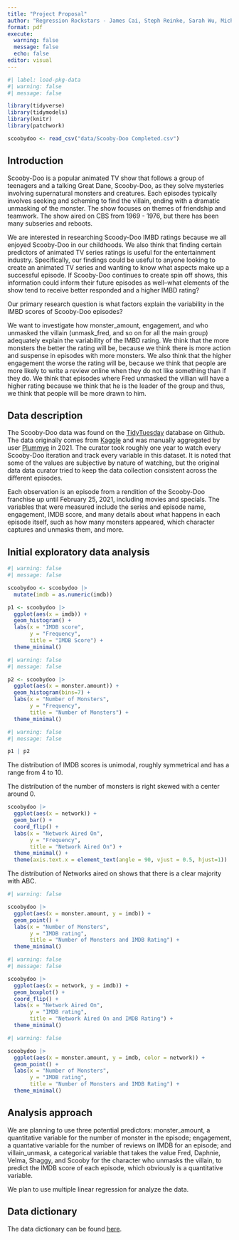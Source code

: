 ```yaml
---
title: "Project Proposal"
author: "Regression Rockstars - James Cai, Steph Reinke, Sarah Wu, Michael Zhou"
format: pdf
execute: 
  warning: false
  message: false
  echo: false
editor: visual
---
```


```r
#| label: load-pkg-data
#| warning: false
#| message: false

library(tidyverse)
library(tidymodels)
library(knitr) 
library(patchwork)

scoobydoo <- read_csv("data/Scooby-Doo Completed.csv")
```

## Introduction

Scooby-Doo is a popular animated TV show that follows a group of teenagers and a talking Great Dane, Scooby-Doo, as they solve mysteries involving supernatural monsters and creatures. Each episodes typically involves seeking and scheming to find the villain, ending with a dramatic unmasking of the monster. The show focuses on themes of friendship and teamwork. The show aired on CBS from 1969 - 1976, but there has been many subseries and reboots.

We are interested in researching Scoody-Doo IMBD ratings because we all enjoyed Scooby-Doo in our childhoods. We also think that finding certain predictors of animated TV series ratings is useful for the entertainment industry. Specifically, our findings could be useful to anyone looking to create an animated TV series and wanting to know what aspects make up a successful episode. If Scooby-Doo continues to create spin off shows, this information could inform their future episodes as well--what elements of the show tend to receive better responded and a higher IMBD rating?

Our primary research question is what factors explain the variability in the IMBD scores of Scooby-Doo episodes?

We want to investigate how monster_amount, engagement, and who unmasked the villain (unmask_fred, and so on for all the main group) adequately explain the variability of the IMBD rating. We think that the more monsters the better the rating will be, because we think there is more action and suspense in episodes with more monsters. We also think that the higher engagement the worse the rating will be, because we think that people are more likely to write a review online when they do not like something than if they do. We think that episodes where Fred unmasked the villian will have a higher rating because we think that he is the leader of the group and thus, we think that people will be more drawn to him.

## Data description

The Scooby-Doo data was found on the [TidyTuesday](https://github.com/rfordatascience/tidytuesday/blob/master/data/2021/2021-07-13/readme.md#scooby-doo-episodes) database on Github. The data originally comes from [Kaggle](https://www.kaggle.com/datasets/williamschooleman/scoobydoo-complete) and was manually aggregated by user [Plummye](https://www.kaggle.com/williamschooleman) in 2021. The curator took roughly one year to watch every Scooby-Doo iteration and track every variable in this dataset. It is noted that some of the values are subjective by nature of watching, but the original data data curator tried to keep the data collection consistent across the different episodes.

Each observation is an episode from a rendition of the Scooby-Doo franchise up until February 25, 2021, including movies and specials. The variables that were measured include the series and episode name, engagement, IMDB score, and many details about what happens in each episode itself, such as how many monsters appeared, which character captures and unmasks them, and more.

## Initial exploratory data analysis

```r
#| warning: false
#| message: false

scoobydoo <- scoobydoo |>
  mutate(imdb = as.numeric(imdb))

p1 <- scoobydoo |>
  ggplot(aes(x = imdb)) +
  geom_histogram() +
  labs(x = "IMDB score",
       y = "Frequency",
       title = "IMDB Score") +
  theme_minimal()
```

```r
#| warning: false
#| message: false

p2 <- scoobydoo |>
  ggplot(aes(x = monster.amount)) +
  geom_histogram(bins=7) +
  labs(x = "Number of Monsters",
       y = "Frequency",
       title = "Number of Monsters") +
  theme_minimal()
```

```r
#| warning: false
#| message: false

p1 | p2
```

The distribution of IMDB scores is unimodal, roughly symmetrical and has a range from 4 to 10.

The distribution of the number of monsters is right skewed with a center around 0.

```r

scoobydoo |>
  ggplot(aes(x = network)) +
  geom_bar() +
  coord_flip() +
  labs(x = "Network Aired On",
       y = "Frequency",
       title = "Network Aired On") +
  theme_minimal() +
  theme(axis.text.x = element_text(angle = 90, vjust = 0.5, hjust=1))
```

The distribution of Networks aired on shows that there is a clear majority with ABC.

```r
#| warning: false

scoobydoo |>
  ggplot(aes(x = monster.amount, y = imdb)) +
  geom_point() +
  labs(x = "Number of Monsters",
       y = "IMDB rating",
       title = "Number of Monsters and IMDB Rating") +
  theme_minimal()
```

```r
#| warning: false
#| message: false

scoobydoo |>
  ggplot(aes(x = network, y = imdb)) +
  geom_boxplot() +
  coord_flip() +
  labs(x = "Network Aired On",
       y = "IMDB rating",
       title = "Network Aired On and IMDB Rating") +
  theme_minimal()
```

```r
#| warning: false

scoobydoo |>
  ggplot(aes(x = monster.amount, y = imdb, color = network)) +
  geom_point() +
  labs(x = "Number of Monsters",
       y = "IMDB rating",
       title = "Number of Monsters and IMDB Rating") +
  theme_minimal()
```

## Analysis approach

We are planning to use three potential predictors: monster_amount, a quantitative variable for the number of monster in the episode; engagement, a quantative variable for the number of reviews on IMDB for an episode; and villain_unmask, a categorical variable that takes the value Fred, Daphnie, Velma, Shaggy, and Scooby for the character who unmasks the villain, to predict the IMDB score of each episode, which obviously is a quantitative variable.

We plan to use multiple linear regression for analyze the data.

## Data dictionary

The data dictionary can be found [here](data/README.md).
